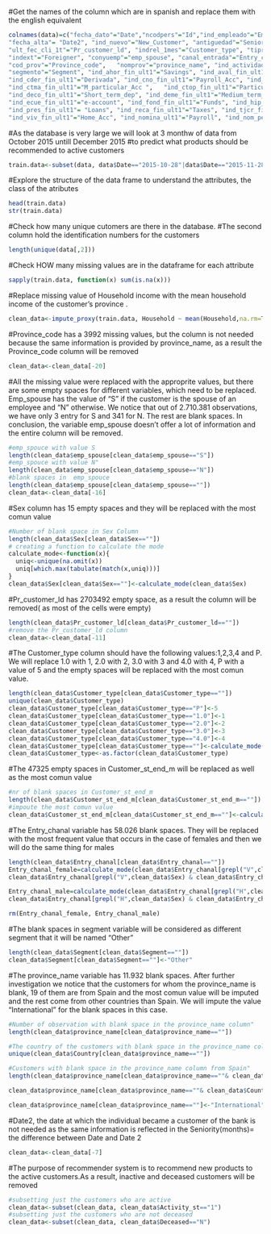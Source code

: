 #Get the names of the column which are in spanish and replace them with the english equivalent

```{r}
colnames(data)=c("fecha_dato"="Date","ncodpers"="Id","ind_empleado"="Emp_status","pais_residencia"="Country","sexo"="Sex","age"="Age",
"fecha_alta"= "Date2", "ind_nuevo"="New_Customer", "antiguedad"="Seniority","indrel"="Primary_customer",
"ult_fec_cli_1t"="Pr_customer_ld", "indrel_1mes"="Customer_type", "tiprel_1mes"="Customer_st_end_m", "indresi"="Residency",
"indext"="Foreigner", "conyuemp"="emp_spouse", "canal_entrada"="Entry_chanal", "indfall"="Deceased", "tipodom"="Address_type",
"cod_prov"="Province_code",   "nomprov"="province_name", "ind_actividad_cliente"="Activity_st", "renta"="Household",
"segmento"="Segment", "ind_ahor_fin_ult1"="Savings", "ind_aval_fin_ult1"="Guarantees", "ind_cco_fin_ult1"="Current_Acc",
"ind_cder_fin_ult1"="Derivada", "ind_cno_fin_ult1"="Payroll_Acc", "ind_ctju_fin_ult1"="Junior_Acc", 
"ind_ctma_fin_ult1"="M_particular_Acc ",   "ind_ctop_fin_ult1"="Particular_Acc", "ind_ctpp_fin_ult1"="Particular_Plus_Acc",
"ind_deco_fin_ult1"="Short_term_dep", "ind_deme_fin_ult1"="Medium_term_dep",  "ind_dela_fin_ult1"="Long_term_dep",
"ind_ecue_fin_ult1"="e-account", "ind_fond_fin_ult1"="Funds", "ind_hip_fin_ult1" = "Mortgage", "ind_plan_fin_ult1"="Pensions_Acc",
"ind_pres_fin_ult1"= "Loans", "ind_reca_fin_ult1"="Taxes", "ind_tjcr_fin_ult1"="Credit_Card", "ind_valo_fin_ult1"="Securities",
"ind_viv_fin_ult1"="Home_Acc", "ind_nomina_ult1"="Payroll", "ind_nom_pens_ult1"="Pensions", "ind_recibo_ult1"="Direct_Debit")
```

#As the database is very large we will look at 3 monthw of data from October 2015 untill December 2015
#to predict what products should be recommended to active customers
```{r}
train.data<-subset(data, data$Date=="2015-10-28"|data$Date=="2015-11-28"|data$Date=="2015-12-28")
```

#Explore the structure of the data frame to understand the attributes, the class of the atributes
```{r}
head(train.data)
str(train.data)
```

#Check how many unique cutomers are there in the database. 
#The second column hold the identification numbers for the customers
```{r}
length(unique(data[,2]))
```

#Check HOW many missing values are in the dataframe for each attribute
```{r}
sapply(train.data, function(x) sum(is.na(x)))
```

#Replace missing value of Household income with the mean household income of the customer's province .
```{r}
clean_data<-impute_proxy(train.data, Household ~ mean(Household,na.rm=TRUE) | province_name)
```

#Province_code has a 3992  missing values, but the column is not needed because the same information is provided by province_name, as a result the Province_code column will be removed
```{r}
clean_data<-clean_data[-20]
```

#All the missing value were replaced with the approprite values, but there are some empty spaces for different variables, which need
to be replaced. Emp_spouse has the value of "S" if the customer is the spouse of an employee and "N" otherwise. We notice that out
of 2.710.381 observations, we have only 3 entry for S and 341 for N. The rest are blank spaces. In conclusion, the variable
emp_spouse doesn't offer a lot of information and the entire column will be removed.

```{r}
#emp_spouce with value S
length(clean_data$emp_spouse[clean_data$emp_spouse=="S"])
#emp_spouce with value N"
length(clean_data$emp_spouse[clean_data$emp_spouse=="N"])
#blank spaces in  emp_spouce
length(clean_data$emp_spouse[clean_data$emp_spouse==""])
clean_data<-clean_data[-16]
```

#Sex column has 15 empty spaces and they will be replaced with the most comun value
```{r}
#Number of blank space in Sex Column
length(clean_data$Sex[clean_data$Sex==""])
# creating a function to calculate the mode
calculate_mode<-function(x){
  uniq<-unique(na.omit(x))
  uniq[which.max(tabulate(match(x,uniq)))]
}
clean_data$Sex[clean_data$Sex==""]<-calculate_mode(clean_data$Sex)
```

#Pr_customer_ld has 2703492 empty space, as a result the column will be removed( as most of the cells were empty)
```{r}
length(clean_data$Pr_customer_ld[clean_data$Pr_customer_ld==""])
#remove the Pr_customer_ld column
clean_data<-clean_data[-11]
```

#The Customer_type column should have the following values:1,2,3,4 and P. We will replace 1.0 with 1, 2.0 with 2, 3.0 with 3 and 4.0 with 4, P with a value of 5 and the empty spaces will be replaced with the most comun value. 
```{r}
length(clean_data$Customer_type[clean_data$Customer_type==""])
unique(clean_data$Customer_type)
clean_data$Customer_type[clean_data$Customer_type=="P"]<-5
clean_data$Customer_type[clean_data$Customer_type=="1.0"]<-1
clean_data$Customer_type[clean_data$Customer_type=="2.0"]<-2
clean_data$Customer_type[clean_data$Customer_type=="3.0"]<-3
clean_data$Customer_type[clean_data$Customer_type=="4.0"]<-4
clean_data$Customer_type[clean_data$Customer_type==""]<-calculate_mode(clean_data$Customer_type)
clean_data$Customer_type<-as.factor(clean_data$Customer_type)
```

#The 47325 empty spaces in Customer_st_end_m will be replaced as well as the most comun value
```{r}
#nr of blank spaces in Customer_st_end_m
length(clean_data$Customer_st_end_m[clean_data$Customer_st_end_m==""])
#impoute the most comun value
clean_data$Customer_st_end_m[clean_data$Customer_st_end_m==""]<-calculate_mode(clean_data$Customer_st_end_m)
```

#The Entry_chanal variable has 58.026 blank spaces. They will be replaced with the most frequent value that occurs in the case of females and then we will do the same thing for males
```{r}
length(clean_data$Entry_chanal[clean_data$Entry_chanal==""])
Entry_chanal_female=calculate_mode(clean_data$Entry_chanal[grepl("V",clean_data$Sex)])
clean_data$Entry_chanal[grepl("V",clean_data$Sex) & clean_data$Entry_chanal==""]=Entry_chanal_female

Entry_chanal_male=calculate_mode(clean_data$Entry_chanal[grepl("H",clean_data$Sex)])
clean_data$Entry_chanal[grepl("H",clean_data$Sex) & clean_data$Entry_chanal==""]=Entry_chanal_male

rm(Entry_chanal_female, Entry_chanal_male)
```

 #The blank spaces in segment variable will be considered as different segment that it will be named "Other"
```{r}
length(clean_data$Segment[clean_data$Segment==""])
clean_data$Segment[clean_data$Segment==""]<-"Other"
```

#The province_name variable has 11.932 blank spaces. After further investigation we notice that the customers for whom the province_name is blank,  19 of them are from Spain and the most comun value will be imputed and the rest come from other countries than Spain. We will impute the value "International" for the blank spaces in this case.
```{r} 
#Number of observation with blank space in the province_name column"
length(clean_data$province_name[clean_data$province_name==""])

#The country of the customers with blank space in the province_name column"
unique(clean_data$Country[clean_data$province_name==""])

#Customers with blank space in the province_name column from Spain"
length(clean_data$province_name[clean_data$province_name==""& clean_data$Country=="ES"])

clean_data$province_name[clean_data$province_name==""& clean_data$Country=="ES"]<-calculate_mode(clean_data$province_name)

clean_data$province_name[clean_data$province_name==""]<-"International"
```

#Date2, the date at which the individual became a customer of the bank is not needed as the same information is reflected in the Seniority(months)= the difference between Date and Date 2
```{r}
clean_data<-clean_data[-7]
```


#The purpose of recommender system is to recommend new products to the active customers.As a result, inactive and deceased customers will be removed
```{r}
#subsetting just the customers who are active
clean_data<-subset(clean_data, clean_data$Activity_st=="1")
#subsetting just the customers who are not deceased
clean_data<-subset(clean_data, clean_data$Deceased=="N")

```

